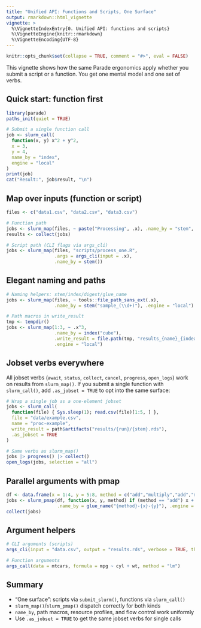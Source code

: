 ```yaml
---
title: "Unified API: Functions and Scripts, One Surface"
output: rmarkdown::html_vignette
vignette: >
  %\VignetteIndexEntry{0. Unified API: functions and scripts}
  %\VignetteEngine{knitr::rmarkdown}
  %\VignetteEncoding{UTF-8}
---
```


```r
knitr::opts_chunk$set(collapse = TRUE, comment = "#>", eval = FALSE)
```

This vignette shows how the same Parade ergonomics apply whether you submit a
script or a function. You get one mental model and one set of verbs.

## Quick start: function first

```r
library(parade)
paths_init(quiet = TRUE)

# Submit a single function call
job <- slurm_call(
  function(x, y) x^2 + y^2,
  x = 3,
  y = 4,
  name_by = "index",
  engine = "local"
)
print(job)
cat("Result:", job$result, "\n")
```

## Map over inputs (function or script)

```r
files <- c("data1.csv", "data2.csv", "data3.csv")

# Function path
jobs <- slurm_map(files, ~ paste("Processing", .x), .name_by = "stem", .engine = "local")
results <- collect(jobs)

# Script path (CLI flags via args_cli)
jobs <- slurm_map(files, "scripts/process_one.R",
                  .args = args_cli(input = .x),
                  .name_by = stem())
```

## Elegant naming and paths

```r
# Naming helpers: stem/index/digest/glue_name
jobs <- slurm_map(files, ~ tools::file_path_sans_ext(.x),
                  .name_by = stem("sample_(\\d+)"), .engine = "local")

# Path macros in write_result
tmp <- tempdir()
jobs <- slurm_map(1:3, ~ .x^3,
                  .name_by = index("cube"),
                  .write_result = file.path(tmp, "results_{name}_{index}.rds"),
                  .engine = "local")
```

## Jobset verbs everywhere

All jobset verbs (`await`, `status`, `collect`, `cancel`, `progress`, `open_logs`) work on
results from `slurm_map()`. If you submit a single function with `slurm_call()`, add
`.as_jobset = TRUE` to opt into the same surface:

```r
# Wrap a single job as a one‑element jobset
jobs <- slurm_call(
  function(file) { Sys.sleep(1); read.csv(file)[1:5, ] },
  file = "data/example.csv",
  name = "proc-example",
  write_result = path$artifacts("results/{run}/{stem}.rds"),
  .as_jobset = TRUE
)

# Same verbs as slurm_map()
jobs |> progress() |> collect()
open_logs(jobs, selection = "all")
```

## Parallel arguments with pmap

```r
df <- data.frame(x = 1:4, y = 5:8, method = c("add","multiply","add","multiply"))
jobs <- slurm_pmap(df, function(x, y, method) if (method == "add") x + y else x * y,
                   .name_by = glue_name("{method}-{x}-{y}"), .engine = "local")
collect(jobs)
```

## Argument helpers

```r
# CLI arguments (scripts)
args_cli(input = "data.csv", output = "results.rds", verbose = TRUE, threads = 4)

# Function arguments
args_call(data = mtcars, formula = mpg ~ cyl + wt, method = "lm")
```

## Summary

- “One surface”: scripts via `submit_slurm()`, functions via `slurm_call()`
- `slurm_map()`/`slurm_pmap()` dispatch correctly for both kinds
- `name_by`, path macros, resource profiles, and flow control work uniformly
- Use `.as_jobset = TRUE` to get the same jobset verbs for single calls

